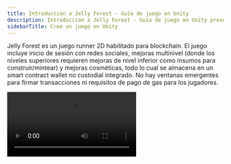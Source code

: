 ```yaml
---
title: Introducción a Jelly Forest - Guía de juego en Unity
description: Introducción a Jelly Forest - Guía de juego en Unity presenta un juego runner 2D con funciones blockchain como inicio de sesión con redes sociales, mejoras y objetos cosméticos almacenados en un smart contract wallet.
sidebarTitle: Cree un juego en Unity
---
```


Jelly Forest es un juego runner 2D habilitado para blockchain. El juego incluye inicio de sesión con redes sociales, mejoras multinivel (donde los niveles superiores requieren mejoras de nivel inferior como insumos para construir/mintear) y mejoras cosméticas, todo lo cual se almacena en un smart contract wallet no custodial integrado. No hay ventanas emergentes para firmar transacciones ni requisitos de pago de gas para los jugadores.

<Frame>
  <video controls className="w-full aspect-video" src="https://pub-f048362b915448c9b012a2e03c189024.r2.dev/JellyForest.mp4" />
</Frame>

¡Descárguelo en Google Play [aquí](https://play.google.com/store/apps/details?id=app.sequence.jelly_forest)!

Descubra [por qué usar wallets inteligentes aquí](/solutions/technical-references/smart-contract-wallets)

Conozca [qué es un embedded wallet aquí](/solutions/wallets/developers/embedded-wallet/overview)

Esta guía muestra cómo construimos Jelly Forest y cómo también puedes crear tu propio juego web3 usando el [SDK de Unity de Sequence](/sdk/unity/overview/)!

## 1. Cree el ciclo principal del juego
El primer paso es construir el ciclo básico del juego. ¡No olvides pensar primero en tu estrategia de monetización y cómo usarás los elementos web3!

Para nuestro ciclo de juego, compramos el [Infinite Runner Engine](https://assetstore.unity.com/packages/templates/systems/2d-3d-infinite-runner-engine-51328) en la Unity Asset Store. Dentro del asset, encontramos una escena demo `JellyForest`, que, con algunos ajustes, pudimos compilar y hacer funcionar en iOS y Android.

## 2. Integre inicio de sesión con redes sociales y la solución Embedded Wallet de Sequence

### Configuración

1. [Instale el SDK de Unity de Sequence usando el Package Manager](/sdk/unity/installation#package-manager---recommended)
2. [Inicie sesión en el Sequence Builder Console](/solutions/builder/getting-started)
3. [Cree un proyecto para su juego en el Builder Console](/support/builder/project-management)
4. Configure un [Embedded Wallet en el Builder Console](/solutions/builder/embedded-wallet#embedded-wallet-in-builder)
5. En su `SequenceConfig` [scriptable object](https://docs.unity3d.com/Manual/class-ScriptableObject.html) que importó desde el menú Samples en el Package Manager durante la [etapa de instalación](/sdk/unity/installation#package-manager---recommended), agregue sus client ids de Google y Apple que también añadió en el Builder, así como su Configuration Key en `WaaSConfigKey`
   - ¡No olvide poner sus client ids de Android y iOS en sus respectivas plataformas!
6. Agregue su [Builder API Key desde el Builder Console](/solutions/builder/getting-started#claim-an-api-access-key) en `Settings > API Access Keys` - necesita la clave `prod`

### Inicio de sesión con redes sociales

1. Cree una escena básica donde los jugadores puedan iniciar sesión.
   - En nuestro caso, [creamos una nueva escena](https://docs.unity3d.com/Manual/scenes-working-with.html#creating-a-new-scene) y le añadimos una imagen de fondo
2. Cree un `Canvas`, agregue el componente `Canvas Scaler` y use el modo de escala de UI "Scale with Screen Size". Esto hará que el LoginPanel (y cualquier otro elemento UI bajo este Canvas) se escale automáticamente al cambiar entre plataformas de compilación.
3. Arrastre el prefab `LoginPanel` a la jerarquía de su escena bajo el Canvas. Puede encontrarlo en la ventana Project bajo `Packages > Sequence Embedded Wallet SDK > SequenceFrontend > Prefabs`.
4. Cree un gestor de UI para llamar a `Open` en el `LoginPanel`. Vea [nuestra implementación](https://github.com/0xsequence/sequence-unity-demo/blob/JellyForest/Scripts/UI/LoginScreenUIManager.cs) a continuación:

```csharp
private void Start()
{
    LoginPanel loginPanel = GetComponentInChildren<LoginPanel>();
    if (loginPanel == null)
    {
        Debug.LogError("LoginPanel not found!");
    }
    loginPanel.Open();
}
```

5. Rompa la referencia al prefab `LoginPanel` en la jerarquía para poder editarlo libremente en la vista de escena
   1. Seleccione el GameObject `LoginPanel` en la jerarquía
   2. Haga clic derecho en el GameObject `LoginPanel` en la jerarquía
   3. `Prefab > Unpack Completely`
6. Personalice el LoginPanel para que se adapte al tema de su juego

El LoginPanel gestionará toda la lógica de inicio de sesión con redes sociales por usted. Si le interesa saber cómo está implementado, puede revisar las implementaciones de `LoginPage` y `OpenIdAuthenticator`.
La autenticación funciona mediante el [Open ID Connect Implicit Flow](https://auth0.com/docs/authenticate/login/oidc-conformant-authentication/oidc-adoption-implicit-flow).

### Registro de una sesión con la API de Sequence
Una vez que se complete el inicio de sesión con redes sociales, automáticamente se realizará una solicitud para registrar la sesión con las APIs de Sequence WaaS (Wallet as a Service). Así es como funciona:

Cuando finaliza el inicio de sesión con redes sociales, se dispara el evento `OpenIdAuthenticator.SignedIn`. Esto inicia el proceso de autorización en `SequenceLogin.ConnectToWaaS`.

### Obtener el wallet del usuario
Para obtener el wallet, tendrá que suscribirse al evento `SequenceWallet.OnWalletCreated`.

```csharp
SequenceWallet.OnWalletCreated += OnWalletCreatedHandler;
public void OnWalletCreatedHandler(SequenceWallet wallet) {
  // Do something
}
```

Le recomendamos importar `SequenceConnector` desde "Useful Scripts" en Samples en la página del Package Manager para el "Sequence Embedded Wallet SDK". [Por defecto, contiene mucho código útil para comenzar](https://github.com/0xsequence/sequence-unity/blob/master/Packages/Sequence-Unity/Sequence/Samples~/Scripts/SequenceConnector.cs) y sirve como una interfaz práctica para comunicarse con el SDK. Lo usamos bastante [en nuestra integración con JellyForest](https://github.com/0xsequence/sequence-unity-demo/blob/JellyForest/Scripts/SequenceConnector.cs).

En JellyForest, también creamos un [LevelLoader](https://github.com/0xsequence/sequence-unity-demo/blob/JellyForest/Scripts/LevelLoader.cs) MonoBehaviour que carga la siguiente escena cuando se dispara el evento `SequenceWallet.OnWalletCreated`.

```csharp
private void Awake()
{
    SequenceWallet.OnWalletCreated += OnWalletCreated;
}

private void OnWalletCreated(SequenceWallet wallet)
{
    SceneManager.LoadScene("MenuScene");
}
```

Para más información sobre cómo funciona la autenticación en la solución Embedded Wallet de Sequence, consulte nuestra [documentación](/solutions_old/wallets/embedded-wallet/overview) y [entrada de blog](https://sequence.xyz/blog/sequence-embedded-wallets).

## 3. Implemente un contrato de coleccionables
Ahora que nuestros jugadores pueden iniciar sesión y obtener un wallet, ¡agreguemos algunos coleccionables!

Le recomendamos ampliamente usar un contrato [ERC1155](https://eips.ethereum.org/EIPS/eip-1155). Es un estándar de tokens flexible y muy adecuado para juegos. Puede implementar fácilmente nuestra versión auditada de ERC1155 a través del Builder Console de la siguiente manera:

<Frame>
  <video controls className="w-full aspect-video" src="/video/builder/03_Contracts.mp4" />
</Frame>

Esto es lo que hicimos para Jelly Forest.

Una vez que haya desplegado su smart contract, no olvide [agregar la dirección de su contrato como una Sponsored Address en la página de "Gas Sponsoring"](/solutions/builder/gas-sponsorship#gas-sponsorship-in-builder) dentro del Builder Console. Así, las comisiones de gas de sus usuarios serán patrocinadas automáticamente usando sus créditos de cómputo al interactuar con los smart contracts de su juego.

## 4. Implemente un Remote Minter
Por defecto, los contratos ERC1155 implementados a través del Builder Console requieren que quienes llamen tengan los permisos adecuados para mintear un token. Aunque esto puede parecer una molestia a primera vista, ¡es algo bueno! Sin esto, cualquiera podría llamar al método de minteo en su contrato y darse a sí mismo una cantidad infinita de objetos dentro del juego.

Querrá implementar un servidor con un wallet de Sequence (u otro) y darle permisos de minteo en el Builder Console.

### Cómo lo hicimos en Jelly Forest
En Jelly Forest, todas las monedas que recolecta durante el juego se mintean como tokens ERC1155. Así es como lo hicimos:
1. Regístrese en [Cloudflare](https://www.cloudflare.com/) – aquí es donde alojamos el código del servicio de minteo; si lo prefiere, puede usar cualquier otro método
2. Abra la terminal u otra línea de comandos
3. `git clone https://github.com/0xsequence-demos/cloudflare-worker-sequence-relayer.git` luego `cd cloudflare-worker-sequence-relayer`
4. `git checkout permissionedMinter`
5. `pnpm install` – para instalar las dependencias
6. Instale wrangler

```
pnpm install wrangler --save-dev
alias wrangler='./node_modules/.bin/wrangler'
```

inicie sesión

```
wrangler login
```

7. Abra `wrangler.toml`
   1. Asigne un nombre a su servidor cambiando el valor de `name`
   2. Cree un nuevo [wallet EOA](https://ethereum.stackexchange.com/questions/5828/what-is-an-eoa-account) y exporte la clave privada. Cualquier wallet EOA funciona. Puede usar Metamask para [configurar un wallet fácilmente](https://support.metamask.io/hc/en-us/articles/360015489531-Getting-started-with-MetaMask) y [exportar la clave privada](https://support.metamask.io/hc/en-us/articles/360015289632-How-to-export-an-account-s-private-key). ¡Tenga mucho cuidado con la clave privada y no la guarde en texto plano en su computadora ni la suba a control de versiones! Establezca esto en `PKEY`
   3. Establezca el `CONTRACT_ADDRESS`
   4. Establezca el `PROJECT_ACCESS_KEY` – esta es su clave API de producción del Builder Console que obtuvo antes al configurar el objeto scriptable `SequenceConfig`
   5. Establezca el `CHAIN_HANDLE` – si no está seguro de cuál es, puede ver el `CHAIN_HANDLE` de cada red respectiva en la página Node Gateway del Builder Console.
8. `pnpm dev` – esto implementará el servidor localmente. Debería ver en la línea de comandos a qué localhost se implementó
9. Abra otra ventana de línea de comandos
10. `curl http://localhost:8787` – sustituya el localhost que le hayan asignado. Esto enviará un ping al servidor.
11. En la línea de comandos donde está corriendo el servidor localhost, debería ver que la dirección del wallet del minter ha sido registrada
12. Otorgue permisos de minteo a esta dirección en el Builder Console
    1. Busque el contrato bajo `Contracts` y haga clic para abrirlo
    2. Haga clic en `Write Contract`
    3. Expanda `grantRole`
    4. En `role` ingrese `0x9f2df0fed2c77648de5860a4cc508cd0818c85b8b8a1ab4ceeef8d981c8956a6` – este es el hash Keccak-256 de `MINTER_ROLE`
    5. En `account` pegue la dirección del wallet del minter
13. `wrangler deploy` – esto implementará el código en un [Cloudflare Worker](https://developers.cloudflare.com/workers/) y le dará una URL de minteo

¡Listo! Ahora, cuando enviamos una solicitud POST a nuestro servidor con un cuerpo [definido en C#](https://github.com/0xsequence/sequence-unity/blob/master/Packages/Sequence-Unity/Sequence/SequenceSDK/Relayer/MintingRequestProver.cs#L103), donde el `proof` es generado por el cliente que envía la solicitud de minteo. En el Unity SDK esto se implementa mediante el [MintingRequestProver](https://github.com/0xsequence/sequence-unity/blob/master/Packages/Sequence-Unity/Sequence/SequenceSDK/Relayer/MintingRequestProver.cs#L27).

## 5. Mintee tokens dentro del juego al inventario del jugador
Ahora que tenemos nuestro servidor minter con permisos configurado, necesitamos conectar el lado del cliente (la app hecha con Unity) para que podamos empezar a dar tokens a nuestros jugadores a través del juego. Podemos enviar una solicitud al minter con permisos usando el Unity SDK llamando al método `PermissionedMinter.MintToken`.

En Jelly Forest, a medida que el jugador avanza por el nivel recolecta muchas monedas, todas son tokens ERC1155. Aún hay algunos retos que debemos resolver para brindar una excelente experiencia de usuario.
1. ¿Cómo lee la cadena para saber qué tokens/derechos tiene el usuario en su inventario?
2. Las transacciones en blockchain, aunque rápidas en algunas cadenas como Arbitrum, no son instantáneas. Recolectar una moneda (u otro objeto) y luego tener que esperar unos segundos antes de que aparezca en su inventario dentro del juego, en general, no es una buena experiencia para el usuario final.
3. A primera vista, puede parecer tentador enviar una transacción cada vez que un usuario gana un token en su juego. Sin embargo, en la mayoría de los juegos, especialmente en juegos como Jelly Forest donde los jugadores recolectan muchas monedas (tokens), esto terminará enviando una gran cantidad de transacciones y ¡le costará una fortuna en [comisiones de gas](https://ethereum.org/en/developers/docs/gas/)!

¡Veamos cómo resolvimos todos estos problemas en Jelly Forest usando el Unity SDK!

### 1. Lectura de la cadena
Leer los tokens en el wallet de un usuario es un proceso complicado que se facilita mucho usando el [Indexer de Sequence](/api-references/indexer/overview), que [implementa el Unity SDK](/sdk/unity/power/read-from-blockchain).

Aquí hay un fragmento de código de Jelly Forest donde usamos el Indexer para leer todos los tokens en el wallet de un jugador desde el contrato ERC1155 de nuestro juego.

```csharp
private Dictionary<BigInteger, TokenBalance> _tokenBalances = new Dictionary<BigInteger, TokenBalance>();
private async Task GetTokenBalances(Page page = null)
{
    if (page == null)
    {
        page = new Page();
    }
    GetTokenBalancesReturn balances = await _indexer.GetTokenBalances(new GetTokenBalancesArgs(_userAddress, SequenceConnector.ContractAddress, false, page));
    int uniqueTokens = balances.balances.Length;
    for (int i = 0; i < uniqueTokens; i++)
    {
        _tokenBalances[balances.balances[i].tokenID] = balances.balances[i];
    }
    if (balances.page.more)
    {
        await GetTokenBalances(balances.page);
    }
}
```

### 2. Construyendo un caché
Como las transacciones en blockchain no son instantáneas pero queremos dar retroalimentación inmediata al usuario, usaremos un caché simple en memoria.

Cuando recibimos nuestro `SequenceWallet` en Jelly Forest, [SequenceConnector](https://github.com/0xsequence/sequence-unity-demo/blob/JellyForest/Scripts/SequenceConnector.cs), que usamos como interfaz principal para comunicarnos con el SDK de Sequence en nuestro juego, crea un `Inventory`.

```csharp
private void OnWalletCreated(SequenceWallet wallet)
{
    Wallet = wallet;
    Wallet.OnSendTransactionComplete += OnSendTransactionCompleteHandler;
    Wallet.OnSendTransactionFailed += OnSendTransactionFailedHandler;
    Wallet.OnSignMessageComplete += OnSignMessageCompleteHandler;
    Wallet.OnDeployContractComplete += OnDeployContractCompleteHandler;
    Wallet.OnDeployContractFailed += OnDeployContractFailedHandler;
    Wallet.OnDropSessionComplete += OnDropSessionCompleteHandler;
    Wallet.OnSessionsFound += OnSessionsFoundHandler;

    Inventory = new Inventory(Indexer, Wallet.GetWalletAddress(), ItemCatalogue); // [!code focus]

    _transactionQueuer.Setup(Wallet, Chain);
    _permissionedMinterTransactionQueuer.Setup(Wallet, Chain, "https://sequence-relayer-jelly-forest2.0xsequence.workers.dev/", ContractAddress);
}
```

El `Inventory` se usa como un caché simple en nuestro juego. Cuando se crea por primera vez, y cuando se solicita, usamos el Indexer para obtener todos los tokens en el wallet del usuario. A partir de ahí, cada vez que el usuario gana un token, actualizamos nuestro caché (`Inventory`) y los datos en la cadena.

Lea la implementación completa de `Inventory` [aquí](https://github.com/0xsequence/sequence-unity-demo/blob/JellyForest/Scripts/Inventory.cs)

### 3. Uso de una cola de transacciones
El Unity SDK de Sequence ofrece un [sistema de colas de transacciones](https://github.com/0xsequence/sequence-unity/blob/master/Packages/Sequence-Unity/Sequence/SequenceSDK/Relayer/TransactionQueuer.cs) muy flexible.

En Jelly Forest, adjuntamos un [PermissionedMinterTransactionQueuer](https://github.com/0xsequence/sequence-unity/blob/master/Packages/Sequence-Unity/Sequence/SequenceSDK/Relayer/PermissionedMinterTransactionQueuer.cs) como MonoBehaviour a nuestro GameObject `SequenceConnector` y [obtenemos una referencia en Awake](https://github.com/0xsequence/sequence-unity-demo/blob/JellyForest/Scripts/SequenceConnector.cs#L59).

![PermissionedMinterTransactionQueuer](/images/guides/making-of-jelly-forest/TransactionQueuer.png)

Una vez que [esto está configurado](https://github.com/0xsequence/sequence-unity-demo/blob/JellyForest/Scripts/SequenceConnector.cs#L78), todo lo que necesitamos hacer cuando se recolecta un token es llamar a "mint token".

```csharp
public class CollectibleToken : Coin
{
    protected override void ObjectPicked()
    {
        base.ObjectPicked();
        if (SequenceConnector.Instance == null || SequenceConnector.Instance.Wallet == null)
        {
            Debug.LogWarning("No minting will happen. Make sure SequenceConnector is in the scene and user is logged in.");
            return;
        }
        SequenceConnector.Instance.MintFungibleToken(); // [!code focus]
    }
}
```

Esto actualizará nuestro `Inventory` y añadirá una transacción de minteo a la cola del `PermissionedMinterTransactionQueuer`. El `PermissionedMinterTransactionQueuer` combinará automáticamente las transacciones cuando sea posible para que usted gaste la menor cantidad de dinero posible en comisiones de gas.

En Jelly Forest, hemos configurado nuestro gestor de transacciones para enviar transacciones cada vez que el jugador termina una partida, pero no antes de cada 30 segundos.

#### ¿Cómo determinar la frecuencia con la que debe enviar sus transacciones?
Con nuestro Unity SDK, esto se convierte más en una cuestión de diseño de juego que en otra cosa.

Nuestros `TransactionQueuers` pueden configurarse para enviar transacciones automáticamente cada X segundos, cuando se solicite (mediante llamada de función) pero no antes de cada Y segundos, o cuando se solicite, ignorando cualquier umbral mínimo de tiempo configurado (Y segundos).

Aquí hay algunos aspectos a considerar al decidir cómo configurar sus gestores de transacciones:
- Cuanto más seguido envíe transacciones, más comisiones de gas pagará. Por supuesto, la blockchain compatible con EVM que elija influirá mucho en la cantidad y complejidad de transacciones que puede enviar antes de que los costos sean prohibitivos.
- Cuanto menos frecuente sea el envío de transacciones, más desincronizado quedará el estado de su juego (caché) con la información en la blockchain. Si una transacción falla, necesitará una forma de recuperarse de esto sin afectar la experiencia de juego de sus usuarios.

Como ejemplo de Jelly Forest: consideramos que las transacciones de la tienda eran de alta importancia para el usuario final. No queríamos arriesgarnos a que un usuario pensara que tenía una mejora o sombrero y luego la transacción fallara, teniendo que revocar la mejora/sombrero o mintear uno extra que el jugador quizá no haya ganado legítimamente. Por eso, hicimos que el usuario espere en las páginas de la tienda hasta que la transacción de compra (y todas las demás transacciones en los TransactionQueuers) hayan sido exitosas.

```csharp
public async Task Buy()
{
    if (Status != ItemStatus.Available)
    {
        return;
    }

    if (SequenceConnector.Instance == null)
    {
        string error = "SequenceConnector not found. User has not logged in";
        Debug.LogError($"Failed to purchase shop item: {error}");
        OnFailedToPurchaseShopItem?.Invoke($"Failed to purchase shop item: {error}");
        return;

    SequenceConnector.Instance.AddToTransactionQueue(new PurchaseShopItemQueueableTransaction(this));
    TransactionReturn result = await SequenceConnector.Instance.SubmitQueuedTransactions(true, false); // [!code hl]
    if (result is SuccessfulTransactionReturn successfulTransactionReturn)
    {
        BurnTokensFromInventory();
        MintTokenInInventory()
        if (string.IsNullOrWhiteSpace(successfulTransactionReturn.txHash))
        {
            GetTransactionReceipt(successfulTransactionReturn);
        }
    }
    else if (result is FailedTransactionReturn failed)
    {
        string error = $"Transaction failed: {failed.error}";
        Debug.LogError(error);
        OnFailedToPurchaseShopItem?.Invoke($"Failed to purchase shop item: {error}");
    }
    else
    {
        throw new Exception("Unexpected transaction result type");
    }
}
```

## 6. Queme tokens del juego a cambio de otros
En Jelly Forest, puede comprar potenciadores y cosméticos quemando monedas y (a veces) potenciadores de menor nivel.

Para habilitar y hacer cumplir esta mecánica, desplegamos un [contrato inteligente BurnToMint](https://polygonscan.com/address/0x80329e7f4F006E3178Db369425329759157B5a2a#code) sencillo. Este contrato le permite especificar requisitos de minteo (ids de token requeridos y cantidades asociadas) para un id de token dado. Cuando recibe un lote de tokens ERC1155 y el remitente especifica el id de token que desea mintear en el parámetro `data`, el contrato verifica si recibió la cantidad requerida de cada id de token; si esto se cumple, el contrato quema los tokens y mintea el id de token solicitado al remitente (usuario); de lo contrario, la transacción falla y se revierte.

Le hemos otorgado a este contrato permisos de minteo para nuestro contrato del juego en el Builder Console:
1. Busque el contrato bajo `Contracts` y haga clic para abrirlo
2. Haga clic en `Write Contract`
3. Expanda `grantRole`
4. En `role` ingrese `0x9f2df0fed2c77648de5860a4cc508cd0818c85b8b8a1ab4ceeef8d981c8956a6` – este es el hash Keccak-256 de `MINTER_ROLE`
5. En `account` pegue la dirección del wallet del minter

:::danger
Advertencia: el contrato inteligente `BurnToMint` compartido arriba no ha sido auditado por terceros. ¡Reutilícelo con precaución!
:::

Cuando un usuario compra una mejora o cosmético en la tienda, enviamos una transacción al contrato inteligente `BurnToMint` agregando una [PurchaseShopItemQueueableTransaction](https://github.com/0xsequence/sequence-unity-demo/blob/JellyForest/Scripts/Items/ShopItem.cs#L109) a nuestro [SequenceWalletTransactionQueuer](https://github.com/0xsequence/sequence-unity/blob/master/Packages/Sequence-Unity/Sequence/SequenceSDK/Relayer/SequenceWalletTransactionQueuer.cs) en nuestro `SequenceConnector`.

```csharp
SequenceConnector.Instance.AddToTransactionQueue(new PurchaseShopItemQueueableTransaction(this));
```

## 7. Construcción de las páginas de la tienda y configuración de los requisitos de minteo
Al construir las páginas de la tienda y definir los precios/requisitos de minteo para las diferentes mejoras y sombreros en Jelly Forest, optamos por definir los [ShopItems](https://github.com/0xsequence/sequence-unity-demo/blob/JellyForest/Scripts/Items/ShopItem.cs) usando [Scriptable Objects](https://docs.unity3d.com/Manual/class-ScriptableObject.html) porque son fáciles de ajustar y visualizar ya que pueden ser serializados en el Inspector. Estos scriptable objects también nos permiten definir qué es cada [Item](https://github.com/0xsequence/sequence-unity-demo/blob/JellyForest/Scripts/Items/Item.cs) y asociarlos con un id de token.

Sin embargo, rápidamente se volvió tedioso (y una posible fuente de errores) mantener sincronizados los requisitos de minteo definidos en los Scriptable Objects y los definidos en nuestro contrato `BurnToMint` en la blockchain.

Creamos una [extensión de editor](https://learn.unity.com/tutorial/editor-scripting) para nuestros scriptable objects `ShopItem` agregando un botón que, al presionarlo, verifica si los requisitos de minteo definidos en la blockchain coinciden con los definidos en el scriptable object; si difieren, enviará una transacción para actualizar los requisitos de minteo en el contrato `BurnToMint` en la blockchain para que coincidan con el scriptable object. La transacción se envía mediante un wallet EOA creado a partir de una clave privada almacenada como variable de entorno en la máquina de uno de nuestros desarrolladores. Este wallet EOA es el [propietario](https://docs.openzeppelin.com/contracts/2.x/access-control#ownership-and-ownable) de este contrato.

De hecho, nuestras páginas de la tienda consultan el contrato inteligente cada 60 segundos (y cada vez que se abren) para detectar cambios en los requisitos de minteo, actualizando su interfaz en consecuencia. ¡Esto nos permite hacer ajustes en vivo a la economía del juego sin requerir una actualización!

Haga clic en el video a continuación

<Frame>
  <video controls className="w-full aspect-video" src="https://pub-f048362b915448c9b012a2e03c189024.r2.dev/ShopItemExtension.mp4" />
</Frame>

Vea la [implementación de ShopItemEditorExtension aquí](https://github.com/0xsequence/sequence-unity-demo/blob/JellyForest/Scripts/Editor/ShopItemEditorExtension.cs).

# 8. Aproveche los artículos comprados dentro del juego
¡Perfecto! Sus jugadores pueden iniciar sesión, obtener un wallet, ganar tokens y comprar cosas con sus tokens. Ahora solo falta darles una razón para querer comprar cosas en primer lugar. En otras palabras, es momento de aplicar su creatividad como desarrollador de juegos y crear potenciadores y cosméticos increíbles.

Todo lo que debe hacer para llevar sus tokens al juego es verificar si el usuario posee suficiente cantidad del id de token correspondiente y aplicar el efecto del token.

En Jelly Forest, definimos varios [PowerUpTypes](https://github.com/0xsequence/sequence-unity-demo/blob/JellyForest/Scripts/Items/ItemCatalogue.cs#L13) diferentes y asignamos a cada `Item` un `PowerUpType` y un rango. Luego, [consultamos nuestro `Inventory` para encontrar el mejor potenciador de cada tipo](https://github.com/0xsequence/sequence-unity-demo/blob/JellyForest/Scripts/Inventory.cs#L138) que el jugador posee.